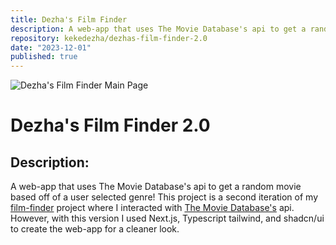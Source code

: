 ```yaml
---
title: Dezha's Film Finder
description: A web-app that uses The Movie Database's api to get a random movie based off of a user selected genre!
repository: kekedezha/dezhas-film-finder-2.0
date: "2023-12-01"
published: true
---
```


![Dezha's Film Finder Main Page](/project_images/dezhas-film-finder-v2.png)

# Dezha's Film Finder 2.0

## Description:

A web-app that uses The Movie Database's api to get a random movie based off of a user selected genre!
This project is a second iteration of my [film-finder](https://github.com/kekedezha/film_finder_pp) project where I interacted with [The Movie Database's](https://www.themoviedb.org/?language=en-US) api. However, with this version I used Next.js, Typescript tailwind, and shadcn/ui to create the web-app for a cleaner look.
